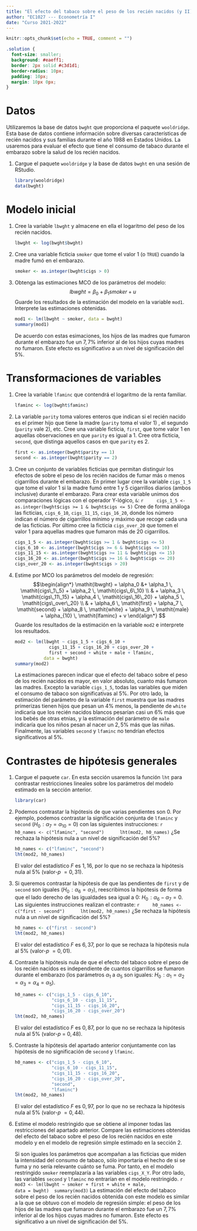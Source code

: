```yaml
---
title: "El efecto del tabaco sobre el peso de los recién nacidos (y II)"
author: "EC1027 --- Econometría I"
date: "Curso 2021-2022"
---
```


```r
knitr::opts_chunk$set(echo = TRUE, comment = "")
```

```css
.solution {
  font-size: smaller;
  background: #eaeff1;
  border: 2px solid #c3d1d1;
  border-radius: 10px;
  padding: 10px;
  margin: 10px 0px;
}
```

# Datos

Utilizaremos la base de datos `bwght` que proporciona el paquete `wooldridge`. Esta base de datos contiene información sobre diversas características de  recién nacidos y sus familias durante el año 1988 en Estados Unidos. La usaremos para evaluar el efecto que tiene el consumo de tabaco durante el embarazo sobre la salud de los recién nacidos.

1. Cargue el paquete `wooldridge` y la base de datos `bwght` en una sesión de RStudio.

   :::: {.solution} 
    ```r
    library(wooldridge)
    data(bwght)
    ```
   ::::

# Modelo inicial

1. Cree la variable `lbwght` y almacene en ella el logaritmo del peso de los recién nacidos. 

   :::: {.solution} 
    ```r
    lbwght <- log(bwght$bwght)
    ```
   ::::

1. Cree una variable ficticia `smoker` que tome el valor 1 (o `TRUE`) cuando la madre fumó en el embarazo.

   :::: {.solution} 
    ```r
    smoker <- as.integer(bwght$cigs > 0)
    ```
   ::::

1. Obtenga las estimaciones MCO de los parámetros del modelo:
  $$
  \mathit{lbwght} = \beta_0 + \beta_1 \mathit{smoker} + u
  $$
  Guarde los resultados de la estimación del modelo en la variable `mod1`. Interprete las estimaciones obtenidas. 

   :::: {.solution} 
    ```r
    mod1 <- lm(lbwght ~ smoker, data = bwght)
    summary(mod1)
    ```

    De acuerdo con estas esimaciones, los hijos de las madres que fumaron durante el embarazo fue un $7{,}7\%$ inferior al de los hijos cuyas madres no fumaron. Este efecto es significativo a un nivel de significación del $5\%$.
   ::::

    
# Transformaciones de variables

1. Cree la variable `lfaminc` que contendrá el logaritmo de la renta familiar.

   :::: {.solution} 
    ```r
    lfaminc <- log(bwght$faminc)
    ```
   ::::


1. La variable `parity` toma valores enteros que indican si el recién nacido es el primer hijo que tiene la madre (`parity` toma el valor 1) , el segundo (`parity` vale 2), etc. Cree una variable ficticia, `first`, que tome valor 1 en aquellas observaciones en que `parity` es igual a 1. Cree otra ficticia, `second`, que distinga aquellos casos en que `parity` es 2.

   :::: {.solution} 
    ```r
    first <- as.integer(bwght$parity == 1)
    second <- as.integer(bwght$parity == 2)
    ```
   ::::

1. Cree un conjunto de variables ficticias que permitan distinguir los efectos de sobre el peso de los recién nacidos de fumar más o menos cigarrillos durante el embarazo. En primer lugar cree la variable `cigs_1_5` que tome el valor 1 si la madre fumó entre 1 y 5 cigarrillos diarios (ambos inclusive) durante el embarazo. Para crear esta variable unimos dos comparaciones lógicas con el operador Y-lógico, `&`:
    ```r
    cigs_1_5 <- as.integer(bwght$cigs >= 1 & bwght$cigs <= 5)
    ```
  Cree de forma análoga las ficticias, `cigs_6_10`, `cigs_11_15`, `cigs_16_20`, donde los número indican el número de cigarrillos mínimo y máximo que recoge cada una de las ficticias. Por último cree la ficticia `cigs_over_20` que tomen el valor 1 para aquellas madres que fumaron más de 20 cigarrillos.

   :::: {.solution} 
    ```r
    cigs_1_5 <- as.integer(bwght$cigs >= 1 & bwght$cigs <= 5)
    cigs_6_10 <- as.integer(bwght$cigs >= 6 & bwght$cigs <= 10)
    cigs_11_15 <- as.integer(bwght$cigs >= 11 & bwght$cigs <= 15)
    cigs_16_20 <- as.integer(bwght$cigs >= 16 & bwght$cigs <= 20)
    cigs_over_20 <- as.integer(bwght$cigs > 20)
    ```
   ::::


1. Estime por MCO los parámetros del modelo de regresión:
  $$\begin{align*}
      \mathit{lbwght} = \alpha_0 
         &+ \alpha_1 \, \mathit{cigs\_1\_5}
         + \alpha_2 \, \mathit{cigs\_6\_10} \\ 
         & + \alpha_3 \, \mathit{cigs\_11\_15} 
         + \alpha_4 \, \mathit{cigs\_16\_20} 
         + \alpha_5 \, \mathit{cigs\_over\_20} \\
         & + \alpha_6 \, \mathit{first} 
         + \alpha_7 \, \mathit{second} 
         + \alpha_8  \, \mathit{white} 
         + \alpha_9 \, \mathit{male} 
         + \alpha_{10} \, \mathit{lfaminc} 
         + v
    \end{align*}
  $$
  Guarde los resultados de la estimación en la variable `mod2` e interprete los resultados.

   :::: {.solution} 
    ```r
    mod2 <- lm(lbwght ~ cigs_1_5 + cigs_6_10 + 
                 cigs_11_15 + cigs_16_20 + cigs_over_20 +
                 first + second + white + male + lfaminc, 
               data = bwght)
    summary(mod2)
    ```
    La estimaciones parecen indicar que el efecto del tabaco sobre el peso de los recién nacidos es mayor, en valor absoluto, cuanto más fumaron las madres. Excepto la variable `cigs_1_5`, todas las variables que miden el consumo de tabaco son significativas al $5\%$. Por otro lado, la estimación del parámetro de la variable `first` muestra que las madres primerizas tienen hijos que pesan un $4\%$ menos, la pendiente de `white` indicaría que los recién nacidos blancos pesarían casi un $6\%$ más que los bebés de otras etnias, y la estimación del parámetro de `male` indicaría que los niños pesan al nacer un $2{,}5\%$ más que las niñas. Finalmente, las variables `second` y `lfaminc` no tendrían efectos significativos al $5\%$.
   ::::

# Contrastes de hipótesis generales

1. Cargue el paquete `car`. En esta sección usaremos la función `lht` para contrastar restricciones lineales sobre los parámetros del modelo estimado en la sección anterior.

   :::: {.solution} 
    ```r
    library(car)
    ```
   ::::


2. Podemos contrastar la hipótesis de que varias pendientes son 0. Por ejemplo, podemos contrastar la significación conjunta de `lfaminc` y `second` ($H_0\!: \alpha_7 = \alpha_{10} = 0$) con las siguientes instrucciones:
    ```r
    h0_names <- c("lfaminc", "second") 
    lht(mod2, h0_names)
    ```
  ¿Se rechaza la hipótesis nula a un nivel de significación del 5%?

   :::: {.solution} 
    ```r
    h0_names <- c("lfaminc", "second") 
    lht(mod2, h0_names)
    ```
    El valor del estadístico $F$ es $1{,}16$, por lo que no se rechaza la hipótesis nula al $5\%$ (valor-*p* $= 0{,}31$).
   ::::

4. Si queremos contrastar la hipótesis de que las pendientes de `first` y de `second` son iguales ($H_0\!: \alpha_6 = \alpha_{7}$), reescribimos la hipótesis de forma que el lado derecho de las igualdades sea igual a 0: $H_0\!: \alpha_6 - \alpha_{7} = 0$. Las siguientes instrucciones realizan el contraste:
    ```r
    h0_names <- c("first - second") 
    lht(mod2, h0_names)
    ```
  ¿Se rechaza la hipótesis nula a un nivel de significación del 5%?

   :::: {.solution} 
    ```r
    h0_names <- c("first - second") 
    lht(mod2, h0_names)
    ```
    El valor del estadístico $F$ es $6{,}37$, por lo que se rechaza la hipótesis nula al $5\%$ (valor-*p* $= 0{,}01$).
   ::::

  
3. Contraste la hipótesis nula de que el efecto del tabaco sobre el peso de los recién nacidos es independiente de cuantos cigarrillos se fumaron durante el embarazo (los parámetros $\alpha_1$ a $\alpha_5$ son iguales: $H_0\!: \alpha_1 = \alpha_{2} = \alpha_{3} = \alpha_{4} = \alpha_{5}$).

   :::: {.solution} 
    ```r
    h0_names <- c("cigs_1_5 - cigs_6_10",
                  "cigs_6_10 - cigs_11_15",
                  "cigs_11_15 - cigs_16_20",
                  "cigs_16_20 - cigs_over_20") 
    lht(mod2, h0_names)
    ```
    El valor del estadístico $F$ es $0{,}87$, por lo que no se rechaza la hipótesis nula al $5\%$ (valor-*p* = $0{,}48$).
   ::::

4. Contraste la hipótesis del apartado anterior conjuntamente con las hipótesis de no significación de `second` y `lfaminc`.

   :::: {.solution} 
    ```r
    h0_names <- c("cigs_1_5 - cigs_6_10",
                  "cigs_6_10 - cigs_11_15",
                  "cigs_11_15 - cigs_16_20",
                  "cigs_16_20 - cigs_over_20",
                  "second",
                  "lfaminc") 
    lht(mod2, h0_names)
    ```
    El valor del estadístico $F$ es $0{,}97$, por lo que no se rechaza la hipótesis nula al $5\%$ (valor-*p* $= 0{,}44$).
   ::::

  
5. Estime el modelo restringido que se obtiene al imponer todas las restricciones del apartado anterior. Compare las estimaciones obtenidas del efecto del tabaco sobre el peso de los recién nacidos en este modelo y en el modelo de regresión simple estimado en la sección 2.


   :::: {.solution} 
    Si son iguales los parámetros que acompañan a las ficticias que miden la intensidad del consumo de tabaco, sólo importaría el hecho de si se fuma y no sería relevante cuánto se fuma. Por tanto, en el modelo restringido `smoker` reemplazaría a las variables `cigs_X_Y`. Por otro lado, las variables `second` y `lfaminc` no entrarían en el modelo restringido.
    ```r
    mod3 <- lm(lbwght ~ smoker + first + white + male, 
               data = bwght)
    summary(mod3)
    ```
    La estimación del efecto del tabaco sobre el peso de los recién  nacidos obtenida con este modelo es similar a la que se obtuvo con el modelo de regresión simple: el peso de los hijos de las madres que fumaron durante el embarazo fue un $7{,}7\%$ inferior al de los hijos cuyas madres no fumaron. Este efecto es significativo a un nivel de significación del $5\%$.
   ::::

